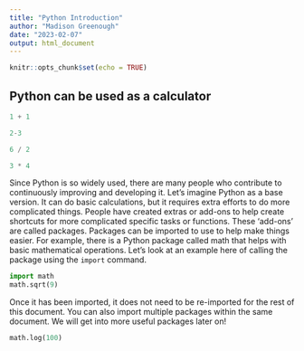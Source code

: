 ```yaml
---
title: "Python Introduction"
author: "Madison Greenough"
date: "2023-02-07"
output: html_document
---
```


```r
knitr::opts_chunk$set(echo = TRUE)
```

## Python can be used as a calculator

```python
1 + 1
```

```python
2-3
```

```python
6 / 2
```

```python
3 * 4
```

Since Python is so widely used, there are many people who contribute to continuously improving and developing it. Let's imagine Python as a base version. It can do basic calculations, but it requires extra efforts to do more complicated things. People have created extras or add-ons to help create shortcuts for more complicated specific tasks or functions. These 'add-ons' are called packages. Packages can be imported to use to help make things easier. For example, there is a Python package called math that helps with basic mathematical operations. Let's look at an example here of calling the package using the ```import``` command.

```python
import math
math.sqrt(9)
```

Once it has been imported, it does not need to be re-imported for the rest of this document. You can also import multiple packages within the same document. We will get into more useful packages later on!

```python
math.log(100)
```

